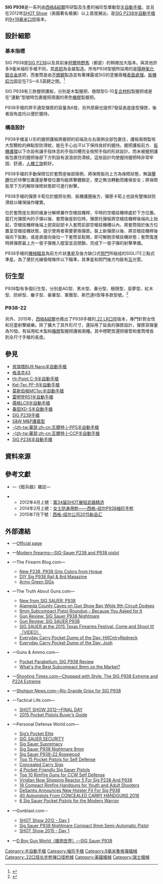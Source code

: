 {{noteTA
|G1=軍事
|G2=長度單位
|G3=Firearms
}}
{{Infobox Weapon
|name= {{Lang|en|SIG P938}}
|image= 
|image_size= 300px
|caption= <!-- SIG P938半自動手槍 -->
|origin= <div class="NavFrame collapsed" style="color: black; background-color: #FFFFFF; margin: 0 auto; padding: 0 10px; text-align: left;"><div class="NavHead" style="background-color: #FFFFFF; margin: 0 auto; padding: 0 10px; font-weight:normal;"></div><div class="NavContent" style="background-color: #FFFFFF; margin: 0 auto; padding: 0 10px;">
* {{flagcountry|United States}}
* {{flagcountry|Switzerland}}
</div>
</div>
|type= [[半自動手槍|半自動手槍]]
<!-- Type selection -->
|is_ranged= yes
|is_bladed= 
|is_explosive= 
|is_artillery= 
|is_vehicle= 
|is_missile= 
|is_UK= 
<!-- Service history -->
|service= 
|used_by= 參見[[#使用國|使用國]]
|wars= 
<!-- Production history -->
|designer= [[西格&紹爾|西格&紹爾]]
|design_date= 2012年
|manufacturer= 西格&紹爾
|unit_cost= <div class="NavFrame collapsed" style="color: black; background-color: #FFFFFF; margin: 0 auto; padding: 0 10px; text-align: left;"><div class="NavHead" style="background-color: #FFFFFF; margin: 0 auto; padding: 0 10px; font-weight:normal;">[[建議售價|MSRP]]：</div><div class="NavContent" style="background-color: #FFFFFF; margin: 0 auto; padding: 0 10px;">
* P938 AG：[[美元|﹩]]836.00<ref name="AG">{{Cite web |url=http://www.sigsauer.com/CatalogProductDetails/p938-ag.aspx |title=P938 AG |accessdate=2015-10-23 |archive-date=2015-10-21 |archive-url=https://web.archive.org/web/20151021050655/http://www.sigsauer.com/CatalogProductDetails/p938-ag.aspx |dead-url=no }}</ref>
* P938 Blackwood：﹩819.00<ref name="Blackwood">{{Cite web |url=http://www.sigsauer.com/CatalogProductDetails/p938-blackwood.aspx |title=P938 Blackwood |accessdate=2015-10-23 |archive-date=2015-10-21 |archive-url=https://web.archive.org/web/20151021042738/http://www.sigsauer.com/CatalogProductDetails/p938-blackwood.aspx |dead-url=no }}</ref>
* P938 BRG：﹩836.00<ref name="BRG">{{Cite web |url=http://www.sigsauer.com/CatalogProductDetails/p938-brg.aspx |title=P938 BRG |accessdate=2015-10-23 |archive-date=2015-10-21 |archive-url=https://web.archive.org/web/20151021053841/http://www.sigsauer.com/CatalogProductDetails/p938-brg.aspx |dead-url=no }}</ref>
* P938 Edge：﹩856.00<ref name="Edge">{{Cite web |url=http://www.sigsauer.com/CatalogProductDetails/p938-edge.aspx |title=P938 Edge |accessdate=2015-10-23 |archive-date=2015-10-21 |archive-url=https://web.archive.org/web/20151021053502/http://www.sigsauer.com/CatalogProductDetails/p938-edge.aspx |dead-url=no }}</ref>
* P938 Equinox：﹩833.00<ref name="Equinox">{{Cite web |url=http://www.sigsauer.com/CatalogProductDetails/p938-equinox.aspx |title=P938 Equinox |accessdate=2015-10-23 |archive-date=2015-10-21 |archive-url=https://web.archive.org/web/20151021054227/http://www.sigsauer.com/CatalogProductDetails/p938-equinox.aspx |dead-url=no }}</ref>
* P938 Extreme：﹩833.00<ref name="Extreme">{{Cite web |url=http://www.sigsauer.com/CatalogProductDetails/p938-extreme.aspx |title=P938 Extreme |accessdate=2015-10-23 |archive-date=2015-10-21 |archive-url=https://web.archive.org/web/20151021043112/http://www.sigsauer.com/CatalogProductDetails/p938-extreme.aspx |dead-url=no }}</ref>
* P938 Legion：﹩833.00<ref name="Legion">{{Cite web |url=https://www.sigsauer.com/store/p938-legion-micro-compact.html |title=P938 Legion |accessdate=2019-01-16 |archive-date=2019-01-16 |archive-url=https://web.archive.org/web/20190116203108/https://www.sigsauer.com/store/p938-legion-micro-compact.html |dead-url=no }}</ref>
* P938 Nightmare：﹩836.00<ref name="Nightmare">{{Cite web |url=http://www.sigsauer.com/CatalogProductDetails/p938-nightmare.aspx |title=P938 Nightmare |accessdate=2015-10-23 |archive-date=2015-10-21 |archive-url=https://web.archive.org/web/20151021053849/http://www.sigsauer.com/CatalogProductDetails/p938-nightmare.aspx |dead-url=no }}</ref>
* P938 Nitron：﹩836.00<ref name="Nitron">{{Cite web |url=http://www.sigsauer.com/CatalogProductDetails/p938-nitron.aspx |title=P938 Nitron |accessdate=2015-10-23 |archive-date=2015-10-21 |archive-url=https://web.archive.org/web/20151021043612/http://www.sigsauer.com/CatalogProductDetails/p938-nitron.aspx |dead-url=no }}</ref>
* P938 Rosewood：﹩805.00<ref name="Rosewood">{{Cite web |url=http://www.sigsauer.com/CatalogProductDetails/p938-rosewood.aspx |title=P938 Rosewood |accessdate=2015-10-23 |archive-date=2015-10-21 |archive-url=https://web.archive.org/web/20151021051517/http://www.sigsauer.com/CatalogProductDetails/p938-rosewood.aspx |dead-url=no }}</ref>
* P938 Engraved Rosewood：﹩805.00<ref name="Engraved Rosewood">{{Cite web |url=http://www.sigsauer.com/CatalogProductDetails/p938-engraved-rosewood.aspx |title=P938 Engraved Rosewood |accessdate=2015-10-23 |archive-date=2015-10-21 |archive-url=https://web.archive.org/web/20151021043107/http://www.sigsauer.com/CatalogProductDetails/p938-engraved-rosewood.aspx |dead-url=no }}</ref>
* P938 SAS：﹩838.00<ref name="SAS">{{Cite web |url=http://www.sigsauer.com/CatalogProductDetails/p938-sas.aspx |title=P938 SAS |accessdate=2015-10-23 |archive-date=2015-10-21 |archive-url=https://web.archive.org/web/20151021040540/http://www.sigsauer.com/CatalogProductDetails/p938-sas.aspx |dead-url=no }}</ref>
* P938 Scorpion：﹩893.00<ref name="Scorpion">{{Cite web |url=http://www.sigsauer.com/CatalogProductDetails/p938-scorpion.aspx |title=P938 Scorpion |accessdate=2015-10-23 |archive-date=2015-10-21 |archive-url=https://web.archive.org/web/20151021040546/http://www.sigsauer.com/CatalogProductDetails/p938-scorpion.aspx |dead-url=no }}</ref>
* P938 Scorpion TB：﹩893.00<ref name="Scorpion TB">{{Cite web |url=http://www.sigsauer.com/CatalogProductDetails/p938-scorpion-tb.aspx |title=P938 Scorpion TB |accessdate=2015-10-23 |archive-date=2015-10-23 |archive-url=https://web.archive.org/web/20151023012306/http://www.sigsauer.com/CatalogProductDetails/p938-scorpion-tb.aspx |dead-url=no }}</ref>
* P938 Spartan II
* P938 22LR Rosewood：﹩836.00<ref name="22LR Rosewood">{{Cite web |url=http://www.sigsauer.com/CatalogProductDetails/p938-22lr-rosewood.aspx |title=P938 22LR Rosewood |accessdate=2015-10-23 |archive-date=2015-10-21 |archive-url=https://web.archive.org/web/20151021051512/http://www.sigsauer.com/CatalogProductDetails/p938-22lr-rosewood.aspx |dead-url=no }}</ref>
* P938 22LR Rosewood Target：﹩836.00<ref name="22LR Rosewood Target">{{Cite web |url=http://www.sigsauer.com/CatalogProductDetails/p938-brg.aspx |title=P938 22LR Rosewood Target |accessdate=2015-10-23 |archive-date=2015-10-21 |archive-url=https://web.archive.org/web/20151021053841/http://www.sigsauer.com/CatalogProductDetails/p938-brg.aspx |dead-url=no }}</ref>
* P938 22LR TB：﹩836.00<ref name="22LR TB">{{Cite web |url=http://www.sigsauer.com/CatalogProductDetails/p938-brg.aspx |title=P938 22LR TB |accessdate=2015-10-23 |archive-date=2015-10-21 |archive-url=https://web.archive.org/web/20151021053841/http://www.sigsauer.com/CatalogProductDetails/p938-brg.aspx |dead-url=no }}</ref>
</div>
</div>
|production_date= 2012年—
|number= 
|variants= 參見[[#衍生型|衍生型]]
<!-- General specifications -->
|spec_label= 
|weight= 空槍：453.59[[克|克]]（16[[盎司|盎司]]，1[[磅|磅]]）
|length= 149.86[[毫米|毫米]]（5.9[[英寸|英吋]]）
|part_length= 76.2毫米（3英吋）<div class="NavFrame collapsed" style="color: black; background-color: #FFFFFF; margin: 0 auto; padding: 0 10px; text-align: left;"><div class="NavHead" style="background-color: #FFFFFF; margin: 0 auto; padding: 0 10px; font-weight:normal;"></div><div class="NavContent" style="background-color: #FFFFFF; margin: 0 auto; padding: 0 10px;">
* P938 22LR Rosewood：83.82毫米（3.3英吋）<ref name="22LR Rosewood"/>
</div>
</div>
|width= 27.94毫米（1.1英吋）
|height= 99.06毫米（3.9英吋）
|diameter= 
|crew= 
<!-- Ranged weapon specifications --> 
|cartridge= [[9×19mm魯格彈|9×19毫米鲁格弹]]
* P938-22：[[.22_LR|.22 LR]]
|caliber= 9.02毫米（.355英吋）
* P938-22：5.59毫米（.22英吋）
|barrels= 1根，[[膛線|線膛]]，無[[槍口|槍口]]裝置
|action= <div class="NavFrame collapsed" style="color: black; background-color: #FFFFFF; margin: 0 auto; padding: 0 10px; text-align: left;"><div class="NavHead" style="background-color: #FFFFFF; margin: 0 auto; padding: 0 10px; font-weight:normal;"></div><div class="NavContent" style="background-color: #FFFFFF; margin: 0 auto; padding: 0 10px;">
* [[後座作用|槍管短行程後座作用]]
* [[扳机#单动式|純單動操作扳機]]（SAO）
</div>
</div>
|mode= {{Link-en|半自動槍械|Semi-automatic firearm|半自動}}
|rate= 
|velocity= 
|energy= 
|range= 
|max_range= 
|feed= 6、7（延長）發可拆卸式單排[[彈匣|彈匣]]
|sights= [[機械瞄具|機械瞄具]]：SIGLITE夜間三點白色缺口式[[照門|照門]]及片狀[[照準器|準星]]（三點式準星）<br />[[瞄準基線|瞄準基線]]：106.68毫米（4.2英吋）
* P938 Scorpion：101.6毫米（4英吋）<ref name="Scorpion"/>
<!-- 火炮規格 -->
|breech= 
|recoil= 
|carriage= 
|elevation= 
|traverse= 
<!-- 刃器規格 --> 
|blade_type= 
|hilt_type= 
|sheath_type= 
|head_type= 
|haft_type= 
<!-- 爆炸物內填炸藥規格 --> 
|filling= 
|filling_weight= 
|detonation= 
|yield= 
<!-- 車輛/飛彈規格 -->
|armour= 
|primary_armament= 
|secondary_arament= 
|engine= 
|engine_power= 
|transmission= 
|payload_capacity= 
|fuel_capacity= 
|pw_ratio= 
|suspension= 
|clearance= 
|vehicle_range= 
|speed= 
|guidance= 
|steering= 
<!-- Missiles only -->
|wingspan= 
|propellant= 
|ceiling= 
|altitude= 
|depth= 
|boost= 
|accuracy= 
|launch_platform= 
|transport= 
}}

'''SIG P938'''是一系列由[[西格&紹爾|西格&紹爾]]所研製及生產的袖珍型單動型[[半自動手槍|半自動手槍]]，並且在2012年[[SHOT_Show|SHOT Show]]（美國著名槍展）以上首度展出，是[[SIG_P238半自動手槍|SIG P238半自動手槍]]的[[9×19mm魯格彈|9×19毫米]][[口徑|口徑]]版本。

== 設計細節 ==
=== 基本指標 ===
SIG P938是[[SIG_P238半自動手槍|SIG P238]]以及其前身[[柯爾特野馬半自動手槍|柯爾特野馬]]（都是{{Link-en|.380 ACP|.380 ACP}}）{{Link-en|袖珍手槍|Pocket pistol}}的稍微加大版本。與其他許多9毫米袖珍手槍不同，其[[机匣|底把]]為金屬製造。所有P938型號所採用的是[[陽極處理|陽極氧化]][[鋁合金|鋁合金]]底把，而套筒是由[[不銹鋼|不銹鋼]]製造並有著裸露或SIG的{{Link-en|Nitron|Nitrocarburizing}}塗層兩種[[表面處理|表面處理]]。[[扳機扣力|扳機扣力]]固定在7.5—8.5英鎊之間。<ref>{{cite web|title=SIG Sauer Product Catalog|url=http://www.sigsauer.com/CatalogProductDetails/p938-blackwood.aspx|work=SIG Sauer Product catalog|accessdate=8 February 2012|archive-date=2015-10-21|archive-url=https://web.archive.org/web/20151021042738/http://www.sigsauer.com/CatalogProductDetails/p938-blackwood.aspx|dead-url=no}}</ref>

SIG P938有三款握把護板，分別是木製握把、{{Link-en|霍格|Hogue}}極限型G-10[[复合材料|复合材料]]製握把或是在“運動”型號時包裹握把周圍的黑色[[橡膠|橡膠]]製握把。

P938手槍的齊平適型彈匣的容量為6發，另外原廠也提供7發延長底座型彈匣，後者設有底托以便於握持。

=== 構造設計 ===
P938手槍呈Ｕ形的握把護板將握把的前端及左右兩側全部包裹住，護板兩側製有大型顆粒的麻點型防滑紋，能在手心出汗以下保持良好的握持。握把護板前方、[[扳機護環|扳機護環]]以下亦設有讓手指休息的手指凹槽完全按照手指的形狀設計。而未被握把護板包裹住的握把後部下方則設有波浪狀防滑紋。這些設計均使握持握把時非常牢固、舒適，[[人因工程学|人機工效]]較好。

P938手槍的手動保險位於套筒座後部兩側，將保險扳向上方為保險狀態，無論[[擊錘|擊錘]]位於待擊位置還是擊發位置均能將擊錘鎖定，使之無法轉動而確保安全；將保險扳至下方的解除保險狀態即可進行射擊。

P938手槍的彈匣卡筍位於握把左側、扳機護圈後方，彈匣卡筍上也設有豎條狀防滑紋以確保操作確實。

位於套筒座左側的槍身分解桿兼作空槍挂機桿，平時的空槍挂機桿處於下方位置。當打光彈匣內的子彈以後、套筒後座到位時，彈匣托彈板將空槍挂機桿後端向上抬起，空槍挂機桿後端上部突起部卡入套筒前部空槍挂機槽以內，將套筒阻於後方位置呈空槍挂機狀態，提示使用者需要更換彈匣。裝上新彈匣以後、將空槍挂機桿後端向下扳動，或是直接向後拉一下套筒並鬆開，即可解脫空槍挂機狀態；套筒復進時將彈匣最上方一發子彈推入膛室並且閉鎖，完成下一發子彈的射擊準備。

P938手槍的[[機械瞄具|機械瞄具]]為前方片狀[[照準器|準星]]及後方缺口式[[照門|照門]]所組成的SIGLITE三點式準星。為了便於光線昏暗條件以下瞄準，其準星和照門後方均裝有[[氚|氚]]光管。

== 衍生型 ==
P938製有多個衍生型，分別是AG型、黑木型、春分型、極限型、惡夢型、紅木型、防絆型、蠍子型、豪華型、軍團型、斯巴達II型等多款型號。<ref>{{cite web|title=248 Shooter P938 Specifications|url=http://248shooter.com/index.php/sig-sauer-p938-review/|work=Sig Sauer P938 Specifications|accessdate=2015-10-23|archive-date=2014-08-09|archive-url=https://web.archive.org/web/20140809194520/http://248shooter.com/index.php/sig-sauer-p938-review/|dead-url=no}}</ref>

=== P938-22 ===
另外，2015年，[[西格&紹爾|西格&紹爾]]也推出了P938手槍的[[.22_LR|.22 LR]][[口徑|口徑]]版本，專門針對女性和兒童射擊娛樂。除了擴大了其外形尺寸，還採用了延長的彈匣設計，彈匣容彈量為10發。有採用紅木製和[[橡膠|橡膠]]製握把護板兩種。其中標靶型還把槍管和套筒增長到全尺寸手槍的長度。

== 參見 ==
{{refbegin|2}}
* [[貝瑞塔BU9_Nano半自動手槍|貝瑞塔BU9 Nano半自動手槍]]
* [[格洛克43|格洛克43]]
* [[Hi-Point_C-9半自動手槍|Hi-Point C-9半自動手槍]]
* [[Kel-Tec_PF-9半自動手槍|Kel-Tec PF-9半自動手槍]]
* [[莫斯伯格MC1sc半自動手槍|莫斯伯格MC1sc半自動手槍]]
* [[雷明登R51半自動手槍|雷明登R51半自動手槍]]
* [[儒格LC9半自動手槍|儒格LC9半自動手槍]]
* [[春田XD-S半自動手槍|春田XD-S半自動手槍]]
* [[SIG_P239手槍|SIG P239手槍]]
* [[史密斯威森軍警型半自動手槍|S&W M&P護盾型]]
* [[瓦爾特PPS半自動手槍|-{zh-tw:華瑟;zh-cn:瓦爾特;}-PPS半自動手槍]]
* [[瓦爾特CCP半自動手槍|-{zh-tw:華瑟;zh-cn:瓦爾特;}-CCP半自動手槍]]
* [[SIG_P238半自動手槍|SIG P238半自動手槍]]
{{refend}}

== 資料來源 ==
<div class="references-small">
{{refbegin|2}}
<references />
{{refend}}
</div>

== 參考文獻 ==
* {{zh-hans icon}}—《輕兵器》雜誌—
{{refbegin|2}}
** 2012年4月上號：[https://web.archive.org/web/20150626151832/http://www.xzbu.com/8/view-1600007.htm 第34届SHOT展轻武器精选]
** 2014年2月上號：[https://web.archive.org/web/20160304125355/http://www.xzbu.com/8/view-4853460.htm 女士防身用枪——西格-绍尔P938袖珍手枪]
** 2015年7月下號：[https://archive.is/20151021045640/http://gdwap.dooland.com/article.php?id=721964 西格-绍尔公司2015新品汇]
{{refend}}

== 外部連結 ==
{{refbegin|2}}
* {{en icon}}—[https://web.archive.org/web/20071112135728/http://www.sigsauer.com/Products/ShowCatalogProduct.aspx?categoryid=7 Official page]
* {{en icon}}—[http://world.guns.ru/handguns/hg/switch/p224-e.htmlhttp://world.guns.ru/handguns/hg/switch/p23-e.html Modern firearms—SIG-Sauer P238 and P938 pistol]{{dead link|date=2018年5月 |bot=InternetArchiveBot |fix-attempted=yes }}
* {{en icon}}—The Firearm Blog.com—
** [http://www.thefirearmblog.com/blog/2016/01/07/new-p238-p938-grip-colors-from-hogue/ New P238, P938 Grip Colors from Hogue]{{Wayback|url=http://www.thefirearmblog.com/blog/2016/01/07/new-p238-p938-grip-colors-from-hogue/ |date=20160108042942 }}
** [http://www.thefirearmblog.com/blog/2016/02/18/diy-sig-p938-rail-8rd-mag/ DIY Sig P938 Rail & 8rd Magazine]{{Wayback|url=http://www.thefirearmblog.com/blog/2016/02/18/diy-sig-p938-rail-8rd-mag/ |date=20160221023531 }}
** [http://www.thefirearmblog.com/blog/2016/05/18/army-green-sigs/ Army Green SIGs]{{Wayback|url=http://www.thefirearmblog.com/blog/2016/05/18/army-green-sigs/ |date=20160520230624 }}
* {{en icon}}—The Truth About Guns.com—
** [http://www.thetruthaboutguns.com/2012/01/daniel-zimmerman/new-from-sig-sauer-p938/ New from SIG SAUER: P938]{{Wayback|url=http://www.thetruthaboutguns.com/2012/01/daniel-zimmerman/new-from-sig-sauer-p938/ |date=20151113153228 }}
** [http://www.thetruthaboutguns.com/2012/06/girlswithguns/alameda-county-caves-on-gun-show-ban-while-9th-circuit-dodges/ Alameda County Caves on Gun Show Ban While 9th Circuit Dodges]{{Wayback|url=http://www.thetruthaboutguns.com/2012/06/girlswithguns/alameda-county-caves-on-gun-show-ban-while-9th-circuit-dodges/ |date=20160304102314 }}
** [http://www.thetruthaboutguns.com/2012/07/chris-dumm/a-reader-asks-whats-a-good-9mm-subcompact/ 9mm Subcompact Pistol Roundup – Because You Asked for It]{{Wayback|url=http://www.thetruthaboutguns.com/2012/07/chris-dumm/a-reader-asks-whats-a-good-9mm-subcompact/ |date=20151008124829 }}
** [http://www.thetruthaboutguns.com/2012/08/jim-barrett/sig-sauer-p938-nightmare-review/ Gun Review: SIG Sauer P938 Nightmare]{{Wayback|url=http://www.thetruthaboutguns.com/2012/08/jim-barrett/sig-sauer-p938-nightmare-review/ |date=20151105012829 }}
** [http://www.thetruthaboutguns.com/2014/10/jeremy-s/gun-review-sig-sauer-p938/ Gun Review: SIG SAUER P938]{{Wayback|url=http://www.thetruthaboutguns.com/2014/10/jeremy-s/gun-review-sig-sauer-p938/ |date=20151007032521 }}
** [http://www.thetruthaboutguns.com/2015/10/robert-farago/sig-sauer-at-the-2015-texas-firearms-festival-come-and-shoot-it-video/ SIG SAUER at the 2015 Texas Firearms Festival. Come and Shoot It! ［VIDEO］]{{Wayback|url=http://www.thetruthaboutguns.com/2015/10/robert-farago/sig-sauer-at-the-2015-texas-firearms-festival-come-and-shoot-it-video/ |date=20170107065923 }}
** [http://www.thetruthaboutguns.com/2016/03/daniel-zimmerman/everyday-carry-pocket-dump-day-hillcntryredneck-2/ Everyday Carry Pocket Dump of the Day: HillCntryRedneck]{{Wayback|url=http://www.thetruthaboutguns.com/2016/03/daniel-zimmerman/everyday-carry-pocket-dump-day-hillcntryredneck-2/ |date=20160321103518 }}
** [http://www.thetruthaboutguns.com/2016/04/daniel-zimmerman/everyday-carry-pocket-dump-day-josh/ Everyday Carry Pocket Dump of the Day: Josh]{{Wayback|url=http://www.thetruthaboutguns.com/2016/04/daniel-zimmerman/everyday-carry-pocket-dump-day-josh/ |date=20160403064514 }}
* {{en icon}}—Guns & Ammo.com—
** [https://web.archive.org/web/20151125184209/http://www.gunsandammo.com/reviews/pocket-parabellum-the-sig-p938-review/ Pocket Parabellum: SIG P938 Review]
** [http://www.gunsandammo.com/personal-defense/the-best-subcompact-9mm-on-the-market/ What's the Best Subcompact 9mm on the Market?]{{Wayback|url=http://www.gunsandammo.com/personal-defense/the-best-subcompact-9mm-on-the-market/ |date=20151125185721 }}
* {{en icon}}—[http://www.shootingtimes.com/handguns/chopped-with-style-the-sig-p938-extreme-and-p224-extreme/ Shooting Times.com—Chopped with Style: The SIG P938 Extreme and P224 Extreme]{{Wayback|url=http://www.shootingtimes.com/handguns/chopped-with-style-the-sig-p938-extreme-and-p224-extreme/ |date=20151125091325 }}
* {{en icon}}—[http://www.shotgunnews.com/trading-post/rio-grande-grips-sig-p938/ Shotgun News.com—Rio Grande Grips for SIG P938]{{Wayback|url=http://www.shotgunnews.com/trading-post/rio-grande-grips-sig-p938/ |date=20151102072425 }}
* {{en icon}}—Tactical Life.com—
** [http://www.tactical-life.com/exclusives/shot-show-final-day/7/ SHOT SHOW 2012—FINAL DAY]{{Wayback|url=http://www.tactical-life.com/exclusives/shot-show-final-day/7/ |date=20170704145710 }}
** [http://www.tactical-life.com/firearms/2015-pocket-pistols-buyers-guide/8/ 2015 Pocket Pistols Buyer’s Guide]{{Wayback|url=http://www.tactical-life.com/firearms/2015-pocket-pistols-buyers-guide/8/ |date=20150703121350 }}
* {{en icon}}—Personal Defense World.com—
** [http://www.personaldefenseworld.com/2012/10/sigs-pocket-elite/2/#239-40-sas2t_phatchfinal Sig’s Pocket Elite]{{Wayback|url=http://www.personaldefenseworld.com/2012/10/sigs-pocket-elite/2/#239-40-sas2t_phatchfinal |date=20160304200348 }}
** [http://www.personaldefenseworld.com/2012/11/sig-sauer-security/3/#pp13-pdw-sig-lead SIG SAUER SECURITY]{{Wayback|url=http://www.personaldefenseworld.com/2012/11/sig-sauer-security/3/#pp13-pdw-sig-lead |date=20151006111603 }}
** [http://www.personaldefenseworld.com/2013/03/sig-sauer-supremacy/#ch_12_sigp238_extreme-1015_phatchfinal Sig Sauer Supremacy]{{Wayback|url=http://www.personaldefenseworld.com/2013/03/sig-sauer-supremacy/#ch_12_sigp238_extreme-1015_phatchfinal |date=20151113130129 }}
** [http://www.personaldefenseworld.com/2013/03/sig-sauer-p938-nightmare-9mm/#mags-2_phatchfinal Sig Sauer P938 Nightmare 9mm]{{Wayback|url=http://www.personaldefenseworld.com/2013/03/sig-sauer-p938-nightmare-9mm/#mags-2_phatchfinal |date=20151122061024 }}
** [http://www.personaldefenseworld.com/2014/01/sig-sauer-p938-22-rosewood/ Sig Sauer P938-22 Rosewood]{{Wayback|url=http://www.personaldefenseworld.com/2014/01/sig-sauer-p938-22-rosewood/ |date=20160304201029 }}
** [http://www.personaldefenseworld.com/2014/06/top-15-pocket-pistols-self-defense/#top-15-pocket-pistols-for-self-defense-9 Top 15 Pocket Pistols for Self Defense]{{Wayback|url=http://www.personaldefenseworld.com/2014/06/top-15-pocket-pistols-self-defense/#top-15-pocket-pistols-for-self-defense-9 |date=20151124215858 }}
** [http://www.personaldefenseworld.com/2014/10/carry-friendly-sigs/#sig-sauer-p938_extreme_serrations_l_sm Concealed Carry Sigs]{{Wayback|url=http://www.personaldefenseworld.com/2014/10/carry-friendly-sigs/#sig-sauer-p938_extreme_serrations_l_sm |date=20151012013740 }}
** [http://www.personaldefenseworld.com/2014/11/4-pocket-friendly-sig-sauer-guardians/#sig-sauer-sig-p938 4 Pocket-Friendly Sig Sauer Pistols]{{Wayback|url=http://www.personaldefenseworld.com/2014/11/4-pocket-friendly-sig-sauer-guardians/#sig-sauer-sig-p938 |date=20151125221150 }}
** [http://www.personaldefenseworld.com/2014/11/top-10-rimfire-companions-ccw-self-defense/#sig-sauer-p938-22-rosewood-3 Top 10 Rimfire Guns for CCW Self Defense]{{Wayback|url=http://www.personaldefenseworld.com/2014/11/top-10-rimfire-companions-ccw-self-defense/#sig-sauer-p938-22-rosewood-3 |date=20151019013419 }}
** [http://www.personaldefenseworld.com/2015/03/viridian-now-shipping-reactor-5-for-sig-p238-and-p938/ Viridian Now Shipping Reactor 5 For Sig P238 And P938]{{Wayback|url=http://www.personaldefenseworld.com/2015/03/viridian-now-shipping-reactor-5-for-sig-p238-and-p938/ |date=20150723062235 }}
** [http://www.personaldefenseworld.com/2015/07/18-compact-rimfire-handguns-for-youth-and-adult-shooters/#sig-sauer-p938 18 Compact Rimfire Handguns for Youth and Adult Shooters]{{Wayback|url=http://www.personaldefenseworld.com/2015/07/18-compact-rimfire-handguns-for-youth-and-adult-shooters/#sig-sauer-p938 |date=20150930072630 }}
** [http://www.personaldefenseworld.com/2015/09/desantis-announces-new-holster-fit-for-sig-p938/ DeSantis Announces New Holster Fit For Sig P938]{{Wayback|url=http://www.personaldefenseworld.com/2015/09/desantis-announces-new-holster-fit-for-sig-p938/ |date=20151114092432 }}
** [https://web.archive.org/web/20151006043101/http://www.personaldefenseworld.com/2015/10/40-autopistols-from-concealed-carry-handguns-2016/#sig-sauer-p938-22_rosewood_sm-f 40 Autopistols From CONCEALED CARRY HANDGUNS 2016]
** [http://www.personaldefenseworld.com/2015/10/6-sig-sauer-pocket-pistols-for-the-modern-warrior/#sig-5-sig-p938-scorpion 6 Sig Sauer Pocket Pistols for the Modern Warrior]{{Wayback|url=http://www.personaldefenseworld.com/2015/10/6-sig-sauer-pocket-pistols-for-the-modern-warrior/#sig-5-sig-p938-scorpion |date=20151029210454 }}
* {{en icon}}—Gunblast.com－
** [http://www.gunblast.com/SHOT_2012_1.htm SHOT Show 2012 - Day 1]{{Wayback|url=http://www.gunblast.com/SHOT_2012_1.htm |date=20151117235311 }}
** [http://www.gunblast.com/SIG-P938.htm Sig Sauer P938 Nightmare Compact 9mm Semi-Automatic Pistol]{{Wayback|url=http://www.gunblast.com/SIG-P938.htm |date=20150921084226 }}
** [http://www.gunblast.com/SHOT_2015_1.htm SHOT Show 2015 - Day 1]{{Wayback|url=http://www.gunblast.com/SHOT_2015_1.htm |date=20151024114445 }}
* {{zh-hans icon}}—[http://pewpewpew.work/sigsauer/p938/p938.htm D Boy Gun World（槍炮世界）—SIG Sauer P938]{{Wayback|url=http://pewpewpew.work/sigsauer/p938/p938.htm |date=20200206073535 }}
{{refend}}

{{SIG semi-automatic pistols}}

[[Category:半自動手槍|Category:半自動手槍]]
[[Category:袖珍手槍|Category:袖珍手槍]]
[[Category:9毫米魯格彈槍械|Category:9毫米魯格彈槍械]]
[[Category:.22口径长步枪弹口径枪械|Category:.22口径长步枪弹口径枪械]]
[[Category:美國槍械|Category:美國槍械]]
[[Category:瑞士槍械|Category:瑞士槍械]]